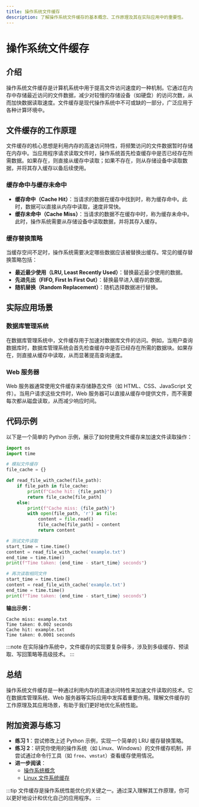 ```yaml
---
title: 操作系统文件缓存
description: 了解操作系统文件缓存的基本概念、工作原理及其在实际应用中的重要性。
---
```


# 操作系统文件缓存

## 介绍

操作系统文件缓存是计算机系统中用于提高文件访问速度的一种机制。它通过在内存中存储最近访问的文件数据，减少对较慢的存储设备（如硬盘）的访问次数，从而加快数据读取速度。文件缓存是现代操作系统中不可或缺的一部分，广泛应用于各种计算环境中。

## 文件缓存的工作原理

文件缓存的核心思想是利用内存的高速访问特性，将频繁访问的文件数据暂时存储在内存中。当应用程序请求读取文件时，操作系统首先检查缓存中是否已经存在所需数据。如果存在，则直接从缓存中读取；如果不存在，则从存储设备中读取数据，并将其存入缓存以备后续使用。

### 缓存命中与缓存未命中

- **缓存命中（Cache Hit）**：当请求的数据在缓存中找到时，称为缓存命中。此时，数据可以直接从内存中读取，速度非常快。
- **缓存未命中（Cache Miss）**：当请求的数据不在缓存中时，称为缓存未命中。此时，操作系统需要从存储设备中读取数据，并将其存入缓存。

### 缓存替换策略

当缓存空间不足时，操作系统需要决定哪些数据应该被替换出缓存。常见的缓存替换策略包括：

- **最近最少使用（LRU, Least Recently Used）**：替换最近最少使用的数据。
- **先进先出（FIFO, First In First Out）**：替换最早进入缓存的数据。
- **随机替换（Random Replacement）**：随机选择数据进行替换。

## 实际应用场景

### 数据库管理系统

在数据库管理系统中，文件缓存用于加速对数据库文件的访问。例如，当用户查询数据库时，数据库管理系统会首先检查缓存中是否已经存在所需的数据块。如果存在，则直接从缓存中读取，从而显著提高查询速度。

### Web 服务器

Web 服务器通常使用文件缓存来存储静态文件（如 HTML、CSS、JavaScript 文件）。当用户请求这些文件时，Web 服务器可以直接从缓存中提供文件，而不需要每次都从磁盘读取，从而减少响应时间。

## 代码示例

以下是一个简单的 Python 示例，展示了如何使用文件缓存来加速文件读取操作：

```python
import os
import time

# 模拟文件缓存
file_cache = {}

def read_file_with_cache(file_path):
    if file_path in file_cache:
        print(f"Cache hit: {file_path}")
        return file_cache[file_path]
    else:
        print(f"Cache miss: {file_path}")
        with open(file_path, 'r') as file:
            content = file.read()
            file_cache[file_path] = content
            return content

# 测试文件读取
start_time = time.time()
content = read_file_with_cache('example.txt')
end_time = time.time()
print(f"Time taken: {end_time - start_time} seconds")

# 再次读取相同文件
start_time = time.time()
content = read_file_with_cache('example.txt')
end_time = time.time()
print(f"Time taken: {end_time - start_time} seconds")
```

**输出示例：**
```
Cache miss: example.txt
Time taken: 0.002 seconds
Cache hit: example.txt
Time taken: 0.0001 seconds
```

:::note
在实际操作系统中，文件缓存的实现要复杂得多，涉及到多级缓存、预读取、写回策略等高级技术。
:::

## 总结

操作系统文件缓存是一种通过利用内存的高速访问特性来加速文件读取的技术。它在数据库管理系统、Web 服务器等实际应用中发挥着重要作用。理解文件缓存的工作原理及其应用场景，有助于我们更好地优化系统性能。

## 附加资源与练习

- **练习 1**：尝试修改上述 Python 示例，实现一个简单的 LRU 缓存替换策略。
- **练习 2**：研究你使用的操作系统（如 Linux、Windows）的文件缓存机制，并尝试通过命令行工具（如 `free`、`vmstat`）查看缓存使用情况。
- **进一步阅读**：
  - [操作系统概念](https://www.os-book.com/)
  - [Linux 文件系统缓存](https://www.kernel.org/doc/html/latest/filesystems/caching.html)

:::tip
文件缓存是操作系统性能优化的关键之一。通过深入理解其工作原理，你可以更好地设计和优化自己的应用程序。
:::